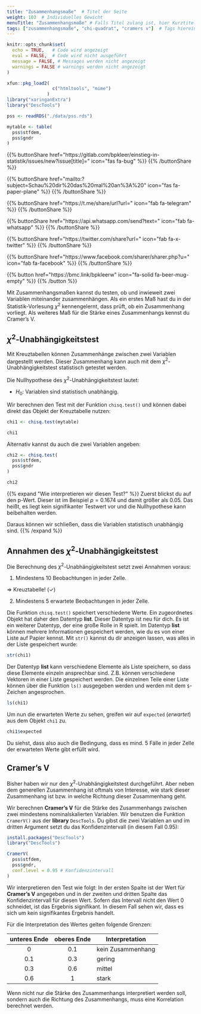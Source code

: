 ```yaml
---
title: "Zusammenhangsmaße"  # Titel der Seite
weight: 103  # Individuelles Gewicht 
menuTitle: "Zusammenhangsmaße" # Falls Titel zulang ist, hier Kurztitel
tags: ["zusammenhangsmaße", "chi-quadrat", "cramers v"]  # Tags hiereinsetzen; Kurzwort, was auf der Seite passsiert
---
```

```r
knitr::opts_chunk$set(
  echo = TRUE,   # Code wird angezeigt
  eval = FALSE,  # Code wird nicht ausgeführt
  message = FALSE, # Messages werden nicht angezeigt
  warnings = FALSE # warnings werden nicht angezeigt
)

xfun::pkg_load2(
                 c("htmltools", "mime")
               )
library("xaringanExtra")
library("DescTools")

pss <- readRDS("./data/pss.rds")

mytable <- table(
  pss$stfdem, 
  pss$gndr
)
```

{{% buttonShare href=\"https\:\/\/gitlab.com\/bpkleer\/einstieg-in-statistik\/issues\/new?issue[title]=\" icon=\"fas fa-bug\" %}} {{% /buttonShare %}} 

{{% buttonShare href=\"mailto\:?subject=Schau\%20dir\%20das\%20mal\%20an\%3A\%20\" icon=\"fas fa-paper-plane\" %}} {{% /buttonShare %}}

{{% buttonShare href=\"https\:\/\/t.me\/share\/url?url=\" icon=\"fab fa-telegram\" %}} {{% /buttonShare %}}

{{% buttonShare href=\"https\:\/\/api.whatsapp.com\/send?text=\" icon=\"fab fa-whatsapp\" %}} {{% /buttonShare %}}

{{% buttonShare href=\"https\:\/\/twitter.com\/share?url=\" icon=\"fab fa-x-twitter\" %}} {{% /buttonShare %}}

{{% buttonShare href=\"https\:\/\/www.facebook.com\/sharer\/sharer.php?u=\" icon=\"fab fa-facebook\" %}} {{% /buttonShare %}}

{{% button href=\"https\:\/\/bmc.link\/bpkleerw\" icon=\"fa-solid fa-beer-mug-empty\" %}} {{% /button %}}

Mit Zusammenhangsmaßen kannst du testen, ob und inwieweit zwei Variablen miteinander zusammenhängen. Als ein erstes Maß hast du in der Statistik-Vorlesung $\chi^2$ kennengelernt, dass prüft, ob ein Zusammenhang vorliegt. Als weiteres Maß für die Stärke eines Zusammenhangs kennst du Cramer's V. 

## $\chi^2$-Unabhängigkeitstest
Mit Kreuztabellen können Zusammenhänge zwischen zwei Variablen dargestellt werden. Dieser Zusammenhang kann auch mit dem $\chi^2$-Unabhängigkeitstest statistisch getestet werden.

Die Nullhypothese des $\chi^2$-Unabhängigkeitstest lautet:

- $H_0:$ Variablen sind statistisch unabhängig.

Wir berechnen den Test mit der Funktion `chisq.test()` und können dabei direkt das Objekt der Kreuztabelle nutzen:
```r
chi1 <- chisq.test(mytable)

chi1
```

Alternativ kannst du auch die zwei Variablen angeben:
```r
chi2 <- chisq.test(
  pss$stfdem, 
  pss$gndr
)

chi2
```

{{% expand \"Wie interpretieren wir diesen Test?\" %}}
Zuerst blickst du auf den p-Wert. Dieser ist im Beispiel $p = 0.1674$ und damit größer als $0.05$. Das heißt, es liegt kein signifikanter Testwert vor und die Nullhypothese kann beibehalten werden. 

Daraus können wir schließen, dass die Variablen statistisch unabhängig sind. 
{{% /expand %}}

## Annahmen des $\chi^2$-Unabhängigkeitstest
Die Berechnung des $\chi^2$-Unabhängigkeitstest setzt zwei Annahmen voraus:

1. Mindestens $10$ Beobachtungen in jeder Zelle.

$\Rightarrow$ Kreuztabelle! ($\checkmark$)

2. Mindestens $5$ erwartete Beobachtungen in jeder Zelle.

Die Funktion `chisq.test()` speichert verschiedene Werte. Ein zugeordnetes Objekt hat daher den Datentyp **list**. Dieser Datentyp ist neu für dich. Es ist ein weiterer Datentyp, der eine große Rolle in R spielt. Im Datentyp **list** können mehrere Informationen gespeichert werden, wie du es von einer Liste auf Papier kennst. Mit `str()` kannst du dir anzeigen lassen, was alles in der Liste gespeichert wurde:
```r
str(chi1)
```

Der Datentyp **list** kann verschiedene Elemente als Liste speichern, so dass diese Elemente einzeln ansprechbar sind. Z.B. können verschiedene Vektoren in einer Liste gespeichert werden. Die einzelnen Teile einer Liste können über die Funktion `ls()` ausgegeben werden und werden mit dem `$`-Zeichen angesprochen. 

```r
ls(chi1)
```

Um nun die erwarteten Werte zu sehen, greifen wir auf `expected` (*erwartet*) aus dem Objekt `chi1` zu. 
```r
chi1$expected
```

Du siehst, dass also auch die Bedingung, dass es mind. $5$ Fälle in jeder Zelle der erwarteten Werte gibt erfüllt wird. 

## Cramer's V
Bisher haben wir nur den $\chi^2$-Unabhängigkeitstest durchgeführt. Aber neben dem generellen Zusammenhang ist oftmals von Interesse, wie stark dieser Zusammenhang ist bzw. in welche Richtung dieser Zusammenhang geht. 

Wir berechnen **Cramer's V** für die Stärke des Zusammenhangs zwischen zwei mindestens nominalskalierten Variablen. Wir benutzen die Funktion `CramerV()` aus der **library** `DescTools`. Du gibst die zwei Variablen an und im dritten Argument setzt du das Konfidenzintervall (in diesem Fall $0.95$):

```r
install.packages("DescTools")
library("DescTools")
```
```r
CramerV(
  pss$stfdem,       
  pss$gndr,          
  conf.level = 0.95 # Konfidenzintervall
)  
```

Wir interpretieren den Test wie folgt: In der ersten Spalte ist der Wert für **Cramer's V** angegeben und in der zweiten und dritten Spalte das Konfidenzintervall für diesen Wert. Sofern das Intervall nicht den Wert $0$ schneidet, ist das Ergebnis signifikant. In diesem Fall sehen wir, dass es sich um kein signifikantes Ergebnis handelt.

Für die Interpretation des Wertes gelten folgende Grenzen:

| unteres Ende  | oberes Ende   | Interpretation     |
| :-----------: | :-----------: | ------------------ |
| $0$             | $0.1$           | kein Zusammenhang  |
| $0.1$           | $0.3$           | gering             |
| $0.3$           | $0.6$           | mittel             |
| $0.6$           | $1$             | stark              |

Wenn nicht nur die Stärke des Zusammenhangs interpretiert werden soll, sondern auch die Richtung des Zusammenhangs, muss eine Korrelation berechnet werden. 